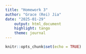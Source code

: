 ```yaml
---
title: "Homework 3"
author: "Grace (Rei) Jia"
date: "2025-01-29"
    output: html_document
    highlight: tango
    theme: journal
---
```


```r
knitr::opts_chunk$set(echo = TRUE)
```

